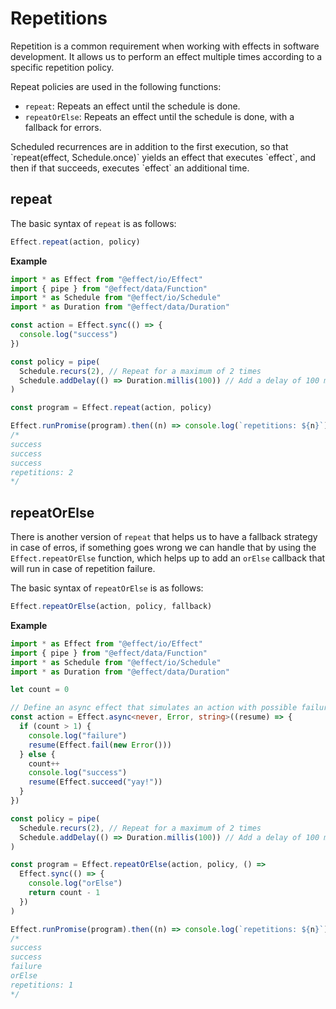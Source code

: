 
# Repetitions

Repetition is a common requirement when working with effects in software development. It allows us to perform an effect multiple times according to a specific repetition policy.

Repeat policies are used in the following functions:

- `repeat`: Repeats an effect until the schedule is done.
- `repeatOrElse`: Repeats an effect until the schedule is done, with a fallback for errors.

<Warning>
  Scheduled recurrences are in addition to the first execution, so that
  `repeat(effect, Schedule.once)` yields an effect that executes `effect`, and
  then if that succeeds, executes `effect` an additional time.
</Warning>

## repeat

The basic syntax of `repeat` is as follows:

```ts
Effect.repeat(action, policy)
```

**Example**

```ts
import * as Effect from "@effect/io/Effect"
import { pipe } from "@effect/data/Function"
import * as Schedule from "@effect/io/Schedule"
import * as Duration from "@effect/data/Duration"

const action = Effect.sync(() => {
  console.log("success")
})

const policy = pipe(
  Schedule.recurs(2), // Repeat for a maximum of 2 times
  Schedule.addDelay(() => Duration.millis(100)) // Add a delay of 100 milliseconds between repetitions
)

const program = Effect.repeat(action, policy)

Effect.runPromise(program).then((n) => console.log(`repetitions: ${n}`))
/*
success
success
success
repetitions: 2
*/
```

## repeatOrElse

There is another version of `repeat` that helps us to have a fallback strategy in case of erros,
if something goes wrong we can handle that by using the `Effect.repeatOrElse` function,
which helps up to add an `orElse` callback that will run in case of repetition failure.

The basic syntax of `repeatOrElse` is as follows:

```ts
Effect.repeatOrElse(action, policy, fallback)
```

**Example**

```ts
import * as Effect from "@effect/io/Effect"
import { pipe } from "@effect/data/Function"
import * as Schedule from "@effect/io/Schedule"
import * as Duration from "@effect/data/Duration"

let count = 0

// Define an async effect that simulates an action with possible failures
const action = Effect.async<never, Error, string>((resume) => {
  if (count > 1) {
    console.log("failure")
    resume(Effect.fail(new Error()))
  } else {
    count++
    console.log("success")
    resume(Effect.succeed("yay!"))
  }
})

const policy = pipe(
  Schedule.recurs(2), // Repeat for a maximum of 2 times
  Schedule.addDelay(() => Duration.millis(100)) // Add a delay of 100 milliseconds between repetitions
)

const program = Effect.repeatOrElse(action, policy, () =>
  Effect.sync(() => {
    console.log("orElse")
    return count - 1
  })
)

Effect.runPromise(program).then((n) => console.log(`repetitions: ${n}`))
/*
success
success
failure
orElse
repetitions: 1
*/
```
